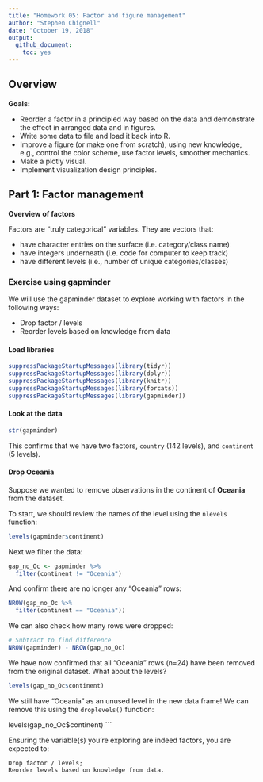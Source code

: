 ```yaml
---
title: "Homework 05: Factor and figure management"
author: "Stephen Chignell"
date: "October 19, 2018"
output:
  github_document:
    toc: yes
---
```


## Overview

**Goals:**

- Reorder a factor in a principled way based on the data and demonstrate the effect in arranged data and in figures.
- Write some data to file and load it back into R.
- Improve a figure (or make one from scratch), using new knowledge, e.g., control the color scheme, use factor levels, smoother mechanics.
- Make a plotly visual.
- Implement visualization design principles.


## Part 1: Factor management

**Overview of factors**

Factors are “truly categorical” variables. They are vectors that:

- have character entries on the surface (i.e. category/class name)
- have integers underneath (i.e. code for computer to keep track)
- have different levels (i.e., number of unique categories/classes)

### Exercise using gapminder

We will use the gapminder dataset to explore working with factors in the following ways:

- Drop factor / levels
- Reorder levels based on knowledge from data


#### Load libraries

```r
suppressPackageStartupMessages(library(tidyr))
suppressPackageStartupMessages(library(dplyr))
suppressPackageStartupMessages(library(knitr))
suppressPackageStartupMessages(library(forcats))
suppressPackageStartupMessages(library(gapminder))
```

#### Look at the data

```r
str(gapminder)
```

This confirms that we have two factors, `country` (142 levels), and `continent` (5 levels).


#### Drop Oceania

Suppose we wanted to remove observations in the continent of **Oceania** from the dataset. 

To start, we should review the names of the level using the `nlevels` function:

```r
levels(gapminder$continent)
```

Next we filter the data:

```r
gap_no_Oc <- gapminder %>% 
  filter(continent != "Oceania")
```

And confirm there are no longer any "Oceania" rows:
```r
NROW(gap_no_Oc %>% 
  filter(continent == "Oceania"))
```

We can also check how many rows were dropped:
```r
# Subtract to find difference
NROW(gapminder) - NROW(gap_no_Oc)
```

We have now confirmed that all "Oceania" rows (n=24) have been removed from the original dataset. What about the levels?

```r
levels(gap_no_Oc$continent)
```

We still have "Oceania" as an unused level in the new data frame! We can remove this using the `droplevels()` function:






  levels(gap_no_Oc$continent)
```

Ensuring the variable(s) you’re exploring are indeed factors, you are expected to:

    Drop factor / levels;
    Reorder levels based on knowledge from data.



